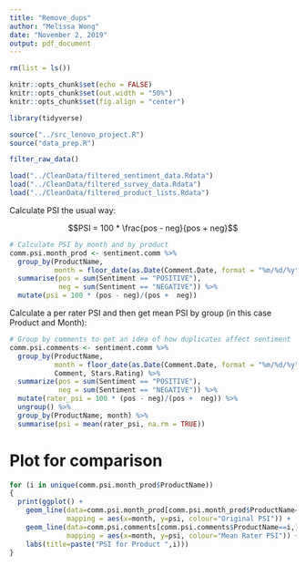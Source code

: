 ```yaml
---
title: "Remove_dups"
author: "Melissa Wong"
date: "November 2, 2019"
output: pdf_document
---
```



```r
rm(list = ls())

knitr::opts_chunk$set(echo = FALSE)
knitr::opts_chunk$set(out.width = "50%")
knitr::opts_chunk$set(fig.align = "center")

library(tidyverse)

source("../src_lenovo_project.R")
source("data_prep.R")
```


```r
filter_raw_data()

load("../CleanData/filtered_sentiment_data.Rdata")
load("../CleanData/filtered_survey_data.Rdata")
load("../CleanData/filtered_product_lists.Rdata")

```

Calculate PSI the usual way:

$$PSI = 100 * \frac{pos - neg}{pos + neg}$$

```r
# Calculate PSI by month and by product
comm.psi.month_prod <- sentiment.comm %>%
  group_by(ProductName,
           month = floor_date(as.Date(Comment.Date, format = "%m/%d/%y"), unit = "month")) %>%
  summarise(pos = sum(Sentiment == "POSITIVE"),
            neg = sum(Sentiment == "NEGATIVE")) %>%
  mutate(psi = 100 * (pos - neg)/(pos +  neg))
```

Calculate a per rater PSI and then get mean PSI by group (in this case Product and Month):

```r
# Group by comments to get an idea of how duplicates affect sentiment
comm.psi.comments <- sentiment.comm %>%
  group_by(ProductName, 
           month = floor_date(as.Date(Comment.Date, format = "%m/%d/%y"), unit = "month"),
           Comment, Stars.Rating) %>%
  summarize(pos = sum(Sentiment == "POSITIVE"),
            neg = sum(Sentiment == "NEGATIVE")) %>%
  mutate(rater_psi = 100 * (pos - neg)/(pos +  neg)) %>%
  ungroup() %>%
  group_by(ProductName, month) %>%
  summarise(psi = mean(rater_psi, na.rm = TRUE)) 

```

# Plot for comparison
```r

for (i in unique(comm.psi.month_prod$ProductName))
{
  print(ggplot() +
    geom_line(data=comm.psi.month_prod[comm.psi.month_prod$ProductName==i,],
              mapping = aes(x=month, y=psi, colour="Original PSI")) +
    geom_line(data=comm.psi.comments[comm.psi.comments$ProductName==i,],
              mapping = aes(x=month, y=psi, colour="Mean Rater PSI")) +
    labs(title=paste("PSI for Product ",i)))
}
```

